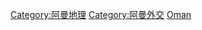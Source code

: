 {{Commonscat|International borders of Oman}}

[[Category:阿曼地理|Category:阿曼地理]]
[[Category:阿曼外交|Category:阿曼外交]]
[[Category:各國邊界|Oman]]